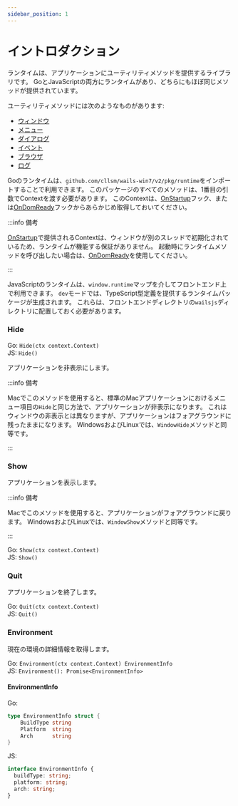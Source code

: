 ```yaml
---
sidebar_position: 1
---
```


# イントロダクション

ランタイムは、アプリケーションにユーティリティメソッドを提供するライブラリです。 GoとJavaScriptの両方にランタイムがあり、どちらにもほぼ同じメソッドが提供されています。

ユーティリティメソッドには次のようなものがあります:

- [ウィンドウ](window.mdx)
- [メニュー](menu.mdx)
- [ダイアログ](dialog.mdx)
- [イベント](events.mdx)
- [ブラウザ](browser.mdx)
- [ログ](log.mdx)

Goのランタイムは、`github.com/cllsm/wails-win7/v2/pkg/runtime`をインポートすることで利用できます。 このパッケージのすべてのメソッドは、1番目の引数でContextを渡す必要があります。 このContextは、[OnStartup](../options.mdx#onstartup)フック、または[OnDomReady](../options.mdx#ondomready)フックからあらかじめ取得しておいてください。

:::info 備考

[OnStartup](../options.mdx#onstartup)で提供されるContextは、ウィンドウが別のスレッドで初期化されているため、ランタイムが機能する保証がありません。 起動時にランタイムメソッドを呼び出したい場合は、[OnDomReady](../options.mdx#ondomready)を使用してください。

:::

JavaScriptのランタイムは、`window.runtime`マップを介してフロントエンド上で利用できます。 `dev`モードでは、TypeScript型定義を提供するランタイムパッケージが生成されます。 これらは、フロントエンドディレクトリの`wailsjs`ディレクトリに配置しておく必要があります。

### Hide

Go: `Hide(ctx context.Context)`<br/> JS: `Hide()`

アプリケーションを非表示にします。

:::info 備考

Macでこのメソッドを使用すると、標準のMacアプリケーションにおけるメニュー項目の`Hide`と同じ方法で、アプリケーションが非表示になります。 これはウィンドウの非表示とは異なりますが、アプリケーションはフォアグラウンドに残ったままになります。 WindowsおよびLinuxでは、`WindowHide`メソッドと同等です。

:::

### Show

アプリケーションを表示します。

:::info 備考

Macでこのメソッドを使用すると、アプリケーションがフォアグラウンドに戻ります。 WindowsおよびLinuxでは、`WindowShow`メソッドと同等です。

:::

Go: `Show(ctx context.Context)`<br/> JS: `Show()`

### Quit

アプリケーションを終了します。

Go: `Quit(ctx context.Context)`<br/> JS: `Quit()`

### Environment

現在の環境の詳細情報を取得します。

Go: `Environment(ctx context.Context) EnvironmentInfo`<br/> JS: `Environment(): Promise<EnvironmentInfo>`

#### EnvironmentInfo

Go:

```go
type EnvironmentInfo struct {
    BuildType string
    Platform  string
    Arch      string
}
```

JS:

```ts
interface EnvironmentInfo {
  buildType: string;
  platform: string;
  arch: string;
}
```

